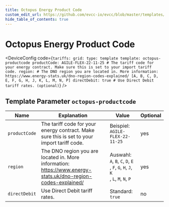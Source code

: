 ```yaml
---
title: Octopus Energy Product Code
custom_edit_url: https://github.com/evcc-io/evcc/blob/master/templates/definition/tariff/octopus-productcode.yaml
hide_table_of_contents: true
---
```



# Octopus Energy Product Code

<DeviceFeatures features="United Kingdom" />

<DeviceConfig code={`tariffs:
    grid:
      type: template
      template: octopus-productcode
      productCode: AGILE-FLEX-22-11-25 # The tariff code for your energy contract. Make sure this is set to your import tariff code.
      region: # The DNO region you are located in. More information: https://www.energy-stats.uk/dno-region-codes-explained/ [A, B, C, D, E, F, G, H, J, K, L, M, N, P]
      directDebit: true # Use Direct Debit tariff rates. (optional)`}  />

## Template Parameter `octopus-productcode`

| Name | Explanation | Value | Optional |
|-----------|-------------|-------|----------|
| `productCode` | The tariff code for your energy contract. Make sure this is set to your import tariff code. | Beispiel: `AGILE-FLEX-22-11-25` | yes |
| `region` | The DNO region you are located in. More information: https://www.energy-stats.uk/dno-region-codes-explained/ | Auswahl: `A`, `B`, `C`, `D`, `E`<br/>, `F`, `G`, `H`, `J`, `K`<br/>, `L`, `M`, `N`, `P` | yes |
| `directDebit` | Use Direct Debit tariff rates. | Standard: `true` | no |

